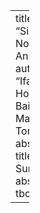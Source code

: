 ---
title: "Sigma Notation: Answers"
author: "Ifan Howells-Baines, Mark Toner"
abstract-title: Summary
abstract: tbc

---